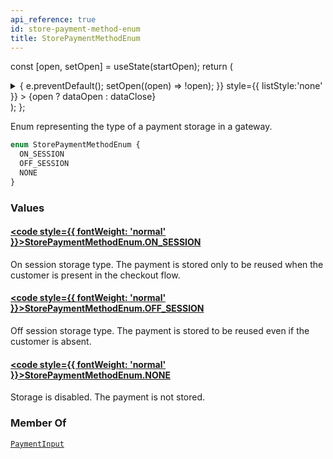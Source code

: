 ```yaml
---
api_reference: true
id: store-payment-method-enum
title: StorePaymentMethodEnum
---
```






const [open, setOpen] = useState(startOpen);
return (
<details {...(open ? { open: true } : {})} className="details" style={{ border:'none', boxShadow:'none', background:'var(--ifm-background-color)' }}>
<summary
onClick={(e) => {
e.preventDefault();
setOpen((open) => !open);
}}
style={{ listStyle:'none' }} >
{open ? dataOpen : dataClose}
</summary>
{open && children}
</details>
);
};

Enum representing the type of a payment storage in a gateway.

```graphql
enum StorePaymentMethodEnum {
  ON_SESSION
  OFF_SESSION
  NONE
}
```

### Values

#### [<code style={{ fontWeight: 'normal' }}>StorePaymentMethodEnum.<b>ON_SESSION</b></code>](#)

On session storage type. The payment is stored only to be reused when the customer is present in the checkout flow.

#### [<code style={{ fontWeight: 'normal' }}>StorePaymentMethodEnum.<b>OFF_SESSION</b></code>](#)

Off session storage type. The payment is stored to be reused even if the customer is absent.

#### [<code style={{ fontWeight: 'normal' }}>StorePaymentMethodEnum.<b>NONE</b></code>](#)

Storage is disabled. The payment is not stored.

### Member Of

[`PaymentInput`](../../../api-reference/payments/inputs/payment-input.mdx) <Badge class="badge badge--secondary" text="input"/>
